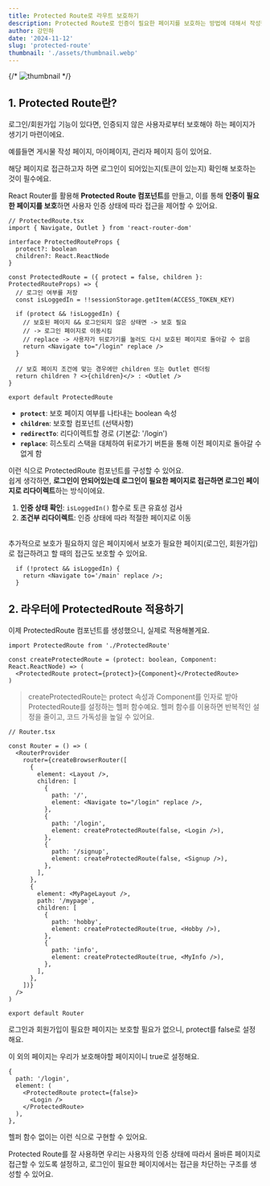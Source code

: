 ```yaml
---
title: Protected Route로 라우트 보호하기
description: Protected Route로 인증이 필요한 페이지를 보호하는 방법에 대해서 작성했어요.
author: 강민하
date: '2024-11-12'
slug: 'protected-route'
thumbnail: './assets/thumbnail.webp'
---
```


{/* ![thumbnail](./assets/thumbnail.webp) */}

## 1. Protected Route란?

로그인/회원가입 기능이 있다면, 인증되지 않은 사용자로부터 보호해야 하는 페이지가 생기기 마련이에요.

예를들면 게시물 작성 페이지, 마이페이지, 관리자 페이지 등이 있어요.

해당 페이지로 접근하고자 하면 로그인이 되어있는지(토큰이 있는지) 확인해 보호하는 것이 필수에요.

React Router를 활용해 **Protected Route 컴포넌트**를 만들고, 이를 통해 **인증이 필요한 페이지를 보호**하면 사용자 인증 상태에 따라 접근을 제어할 수 있어요.

```tsx
// ProtectedRoute.tsx
import { Navigate, Outlet } from 'react-router-dom'

interface ProtectedRouteProps {
  protect?: boolean
  children?: React.ReactNode
}

const ProtectedRoute = ({ protect = false, children }: ProtectedRouteProps) => {
  // 로그인 여부를 저장
  const isLoggedIn = !!sessionStorage.getItem(ACCESS_TOKEN_KEY)

  if (protect && !isLoggedIn) {
    // 보호된 페이지 && 로그인되지 않은 상태면 -> 보호 필요
    // -> 로그인 페이지로 이동시킴
    // replace -> 사용자가 뒤로가기를 눌러도 다시 보호된 페이지로 돌아갈 수 없음
    return <Navigate to="/login" replace />
  }

  // 보호 페이지 조건에 맞는 경우에만 children 또는 Outlet 렌더링
  return children ? <>{children}</> : <Outlet />
}

export default ProtectedRoute
```
- **`protect`**: 보호 페이지 여부를 나타내는 boolean 속성
- **`children`**: 보호할 컴포넌트 (선택사항)
- **`redirectTo`**: 리다이렉트할 경로 (기본값: '/login')
- **`replace`**: 히스토리 스택을 대체하여 뒤로가기 버튼을 통해 이전 페이지로 돌아갈 수 없게 함

이런 식으로 ProtectedRoute 컴포넌트를 구성할 수 있어요.
<br />
쉽게 생각하면, **로그인이 안되어있는데 로그인이 필요한 페이지로 접근하면 로그인 페이지로 리다이렉트**하는 방식이에요.

1. **인증 상태 확인**: `isLoggedIn()` 함수로 토큰 유효성 검사
2. **조건부 리다이렉트**: 인증 상태에 따라 적절한 페이지로 이동
<br />
추가적으로 보호가 필요하지 않은 페이지에서 보호가 필요한 페이지(로그인, 회원가입)로 접근하려고 할 때의 접근도 보호할 수 있어요.

```tsx
  if (!protect && isLoggedIn) {
    return <Navigate to='/main' replace />;
  }
```

## 2. 라우터에 ProtectedRoute 적용하기

이제 ProtectedRoute 컴포넌트를 생성했으니, 실제로 적용해볼게요.

```tsx
import ProtectedRoute from './ProtectedRoute'

const createProtectedRoute = (protect: boolean, Component: React.ReactNode) => (
  <ProtectedRoute protect={protect}>{Component}</ProtectedRoute>
)
```

> createProtectedRoute는 protect 속성과 Component를 인자로 받아 ProtectedRoute를 설정하는 헬퍼 함수예요.
> 헬퍼 함수를 이용하면 반복적인 설정을 줄이고, 코드 가독성을 높일 수 있어요.

```tsx
// Router.tsx

const Router = () => (
  <RouterProvider
    router={createBrowserRouter([
      {
        element: <Layout />,
        children: [
          {
            path: '/',
            element: <Navigate to="/login" replace />,
          },
          {
            path: '/login',
            element: createProtectedRoute(false, <Login />),
          },
          {
            path: '/signup',
            element: createProtectedRoute(false, <Signup />),
          },
        ],
      },
      {
        element: <MyPageLayout />,
        path: '/mypage',
        children: [
          {
            path: 'hobby',
            element: createProtectedRoute(true, <Hobby />),
          },
          {
            path: 'info',
            element: createProtectedRoute(true, <MyInfo />),
          },
        ],
      },
    ])}
  />
)

export default Router
```

로그인과 회원가입이 필요한 페이지는 보호할 필요가 없으니, protect를 false로 설정해요.

이 외의 페이지는 우리가 보호해야할 페이지이니 true로 설정해요.

```tsx
{
  path: '/login',
  element: (
    <ProtectedRoute protect={false}>
      <Login />
    </ProtectedRoute>
  ),
},
```

헬퍼 함수 없이는 이런 식으로 구현할 수 있어요.

Protected Route를 잘 사용하면 우리는 사용자의 인증 상태에 따라서 올바른 페이지로 접근할 수 있도록 설정하고, 로그인이 필요한 페이지에서는 접근을 차단하는 구조를 생성할 수 있어요.